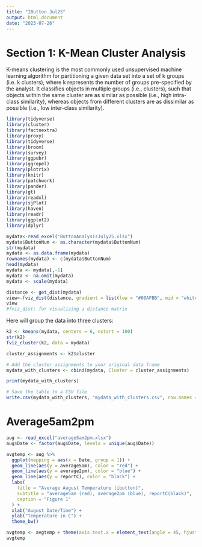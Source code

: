 ```yaml
---
title: "IButton Jul25"
output: html_document
date: "2023-07-26"
---
```

# Section 1: K-Mean Cluster Analysis
K-means clustering is the most commonly used unsupervised machine learning algorithm for partitioning a given data set into a set of k groups (i.e. k clusters), where k represents the number of groups pre-specified by the analyst. It classifies objects in multiple groups (i.e., clusters), such that objects within the same cluster are as similar as possible (i.e., high intra-class similarity), whereas objects from different clusters are as dissimilar as possible (i.e., low inter-class similarity). 

```r
library(tidyverse)
library(cluster)
library(factoextra)
library(proxy)
library(tidyverse)
library(broom)
library(survey)
library(ggpubr) 
library(ggrepel) 
library(plotrix)
library(knitr)
library(patchwork)
library(pander)
library(gt)
library(readxl)
library(sjPlot)
library(haven)
library(readr)
library(ggplot2)
library(dplyr)
```

```r
mydata<-read_excel("ButtonAnalysisJuly25.xlsx")
mydata$ButtonNum <- as.character(mydata$ButtonNum)
str(mydata)
mydata <- as.data.frame(mydata)
rownames(mydata) <- c(mydata$ButtonNum)
head(mydata)
mydata <- mydata[,-1]
mydata <- na.omit(mydata)
mydata <- scale(mydata)

```

```r
distance <- get_dist(mydata)
view<-fviz_dist(distance, gradient = list(low = "#00AFBB", mid = "white", high = "#FC4E07"))
view
#fviz_dist: for visualizing a distance matrix
```

Here will group the data into three clusters:
```r
k2 <- kmeans(mydata, centers = 6, nstart = 100)
str(k2)
fviz_cluster(k2, data = mydata)
```
```r
cluster_assignments <- k2$cluster

# Add the cluster assignments to your original data frame
mydata_with_clusters <- cbind(mydata, Cluster = cluster_assignments)

print(mydata_with_clusters)

# Save the table to a CSV file
write.csv(mydata_with_clusters, "mydata_with_clusters.csv", row.names = FALSE)
```
# Average5am2pm
```r
aug <- read_excel("average5am2pm.xlsx")
aug$Date <- factor(aug$Date, levels = unique(aug$Date))

avgtemp <- aug %>%
  ggplot(mapping = aes(x = Date, group = 1)) +
  geom_line(aes(y = average5am), color = "red") +
  geom_line(aes(y = average2pm), color = "blue") +
  geom_line(aes(y = reportC), color = "black") +
  labs(
    title = "Average August Temperature (ibutton)",
    subtitle = "average5am (red), average2pm (blue), reportC(black)",
    caption = "Figure 1"
  ) +
  xlab("August Date/Time") +
  ylab("Temperature in C") +
  theme_bw()

avgtemp <- avgtemp + theme(axis.text.x = element_text(angle = 45, hjust = 1))
avgtemp
```

